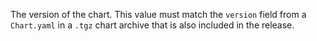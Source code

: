 The version of the chart. This value must match the `version` field from a `Chart.yaml` in a `.tgz` chart archive that is also included in the release.
